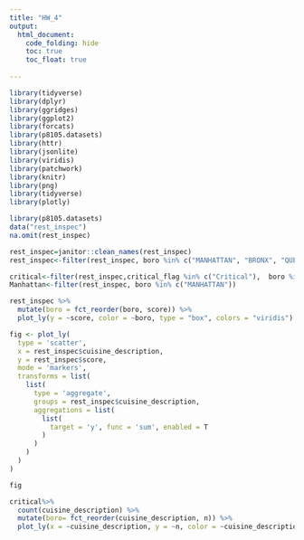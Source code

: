 ```yaml
---
title: "HW_4"
output: 
  html_document:
    code_folding: hide
    toc: true
    toc_float: true
  
---
```

```r
library(tidyverse)
library(dplyr)
library(ggridges)
library(ggplot2)
library(forcats)
library(p8105.datasets)
library(httr)
library(jsonlite)
library(viridis)
library(patchwork)
library(knitr)    
library(png)
library(tidyverse)
library(plotly)

```

```r
library(p8105.datasets)
data("rest_inspec")
na.omit(rest_inspec)

rest_inspec=janitor::clean_names(rest_inspec)
rest_inspec<-filter(rest_inspec, boro %in% c("MANHATTAN", "BRONX", "QUEENS","BROOKLYN","STATEN ISLAND"))
```

```r
critical<-filter(rest_inspec,critical_flag %in% c("Critical"),  boro %in% c("MANHATTAN", "BRONX", "QUEENS","BROOKLYN","STATEN ISLAND"))
Manhattan<-filter(rest_inspec, boro %in% c("MANHATTAN"))
```


```r
rest_inspec %>% 
  mutate(boro = fct_reorder(boro, score)) %>% 
  plot_ly(y = ~score, color = ~boro, type = "box", colors = "viridis")
```

```r


fig <- plot_ly(
  type = 'scatter',
  x = rest_inspec$cuisine_description,
  y = rest_inspec$score,
  mode = 'markers',
  transforms = list(
    list(
      type = 'aggregate',
      groups = rest_inspec$cuisine_description,
      aggregations = list(
        list(
          target = 'y', func = 'sum', enabled = T
        )
      )
    )
  )
)

fig

```



```r
critical%>% 
  count(cuisine_description) %>% 
  mutate(boro= fct_reorder(cuisine_description, n)) %>% 
  plot_ly(x = ~cuisine_description, y = ~n, color = ~cuisine_description, type = "bar", colors = "viridis")

```
